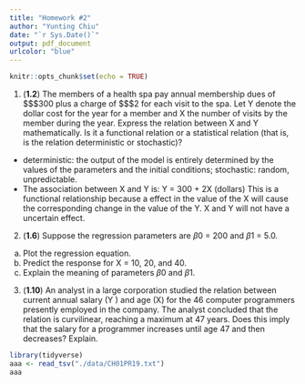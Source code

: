 ```yaml
---
title: "Homework #2"
author: "Yunting Chiu"
date: "`r Sys.Date()`"
output: pdf_document
urlcolor: "blue"
---
```


```r
knitr::opts_chunk$set(echo = TRUE)
```

1. (**1.2**) The members of a health spa pay annual membership dues of $\$$300 plus a charge of $\$$2 for each visit to the spa. Let Y denote the dollar cost for the year for a member and X the number of visits by the member during the year. Express the relation between X and Y mathematically. Is it a functional relation or a statistical relation (that is, is the relation deterministic or stochastic)?

- deterministic: the output of the model is entirely determined by the values of the parameters and the initial conditions; stochastic: random, unpredictable.
- The association between X and Y is: Y = 300 + 2X (dollars)
This is a functional relationship because a effect in the value of the X will cause the corresponding change in the value of the Y. X and Y will not have a uncertain effect.

2. (**1.6**) Suppose the regression parameters are $\beta0$ = 200 and $\beta1$ = 5.0.\
(a) Plot the regression equation.\
(b) Predict the response for X = 10, 20, and 40.\
(c) Explain the meaning of parameters $\beta0$ and $\beta1$.\

3. (**1.10**) An analyst in a large corporation studied the relation between current annual salary (Y ) and age (X) for the 46 computer programmers presently employed in the company. The analyst concluded that the relation is curvilinear, reaching a maximum at 47 years. Does this imply that the salary for a programmer increases until age 47 and then decreases? Explain.

```r
library(tidyverse)
aaa <- read_tsv("./data/CH01PR19.txt")
aaa
```

